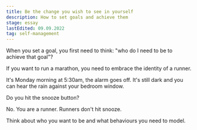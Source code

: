 ```yaml
---
title: Be the change you wish to see in yourself
description: How to set goals and achieve them
stage: essay
lastEdited: 09.09.2022
tag: self-management
---
```



When you set a goal, you first need to think: "who do I need to be to achieve that goal"?

If you want to run a marathon, you need to embrace the identity of a runner.

It's Monday morning at 5:30am, the alarm goes off. It's still dark and you can hear the rain against your bedroom window.

Do you hit the snooze button?

No. You are a runner. Runners don't hit snooze.

Think about who you want to be and what behaviours you need to model.
